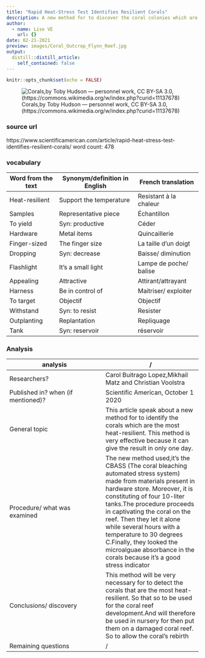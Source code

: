 ```yaml
---
title: "Rapid Heat-Stress Test Identifies Resilient Corals"
description: A new method for to discover the coral colonies which are the most heat-resilient. This method realised with CBASS (The coral bleaching automated stress system)
author:
  - name: Lise VE
    url: {}
date: 02-21-2021
preview: images/Coral_Outcrop_Flynn_Reef.jpg
output:
  distill::distill_article:
    self_contained: false
---
```


```r
knitr::opts_chunk$set(echo = FALSE)
```

![Corals,by Toby Hudson — personnel work, CC BY-SA 3.0, (https://commons.wikimedia.org/w/index.php?curid=11137678)](images/Coral_Outcrop_Flynn_Reef.jpg)

### source url 
https://www.scientificamerican.com/article/rapid-heat-stress-test-identifies-resilient-corals/
word count: 478

### vocabulary

|Word from the text|Synonym/definition in English|French translation|
| --- | --- | --- |
|Heat-resilient|Support the temperature|Resistant à la chaleur|
|Samples|Representative piece|Échantillon| 
|To yield|Syn: productive|Céder| 
|Hardware|Metal items|Quincaillerie| 
|Finger-sized|The finger size|La taille d’un doigt| 
|Dropping|Syn: decrease|Baisse/ diminution| 
|Flashlight|It’s a small light|Lampe de poche/ balise|
|Appealing|Attractive|Attirant/attrayant| 
|Harness|Be in control of|Maitriser/ exploiter|
|To target|Objectif|Objectif| 
|Withstand|Syn: to resist|Resister| 
|Outplanting|Replantation|Repliquage|
|Tank|Syn: reservoir|réservoir|

### Analysis 

|analysis|/     |
| --- | --- |
|Researchers?|Carol Buitrago Lopez,Mikhail Matz and Christian Voolstra|
|Published in? when (if mentioned)?|Scientific American, October 1 2020|
|General topic|This article speak about a new method for to identify the corals which are the most heat-resilient. This method is very effective because it can give the result in only one day.|
|Procedure/ what was examined| The new method used,it's the CBASS (The coral bleaching automated stress system) made from materials present in hardware store. Moreover, it is constituting of four 10-liter tanks.The procedure proceeds in captivating the coral on the reef. Then they let it alone while several hours with a temperature to 30 degrees C.Finally, they looked the microalguae absorbance in the corals because it's a good stress indicator|
|Conclusions/ discovery|This method will be very necessary for to detect the corals that are the most heat-resilient. So that so to be used for the coral reef development.And will therefore be used in nursery for then put them on a damaged coral reef. So to allow the coral's rebirth|
|Remaining questions|/|
